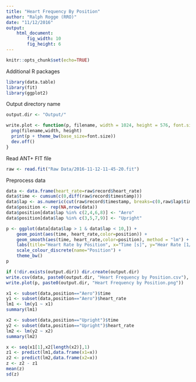 ```yaml
---
title: "Heart Frequency By Position"
author: "Ralph Rogge (RRO)"
date: "11/12/2016"
output:
    html_document:
        fig_width: 10
        fig_height: 6
---
```


```r
knitr::opts_chunk$set(echo=TRUE)
```

Additional R packages
```r
library(data.table)
library(fit)
library(ggplot2)
```

Output directory name
```r
output.dir <- "Output/"
```

```r
write.plot <- function(p, filename, width = 1024, height = 576, font.size = 16) {
  png(filename,width, height)
  print(p + theme_bw(base_size=font.size))
  dev.off()
}
```

Read ANT+ FIT file
```r
raw <- read.fit("Raw Data/2016-11-12-11-45-20.fit")
```

Preprocess data
```r
data <- data.frame(heart_rate=raw$record$heart_rate) 
data$time <- cumsum(c(0,diff(raw$record$timestamp)))
data$lap <- as.numeric(cut(raw$record$timestamp, breaks=c(0,raw$lap$timestamp), labels=seq(1:10)))
data$position <- rep(NA,nrow(data))
data$position[data$lap %in% c(2,4,6,8)] <- "Aero"
data$position[data$lap %in% c(3,5,7,9)] <- "Upright"
```

```r
p <- ggplot(data[data$lap > 1 & data$lap < 10,]) +
    geom_point(aes(time, heart_rate,color=position)) +
    geom_smooth(aes(time, heart_rate,color=position), method = "lm") +
    labs(title="Heart Rate by Position", x="Time [s]", y="Hear Rate [1/min]") +
    scale_colour_discrete(name="Position") +
    theme_bw()
p
```

```r
if (!dir.exists(output.dir)) dir.create(output.dir)
write.csv(data, paste0(output.dir, "Heart Frequency by Position.csv"), row.names = FALSE)
write.plot(p, paste0(output.dir, "Heart Frequency by Position.png"))
```

```r
x1 <- subset(data,position=="Aero")$time
y1 <- subset(data,position=="Aero")$heart_rate
lm1 <- lm(y1 ~ x1)
summary(lm1)
```

```r
x2 <- subset(data,position=="Upright")$time
y2 <- subset(data,position=="Upright")$heart_rate
lm2 <- lm(y2 ~ x2)
summary(lm2)
```

```r
x <- seq(x1[1],x2[length(x2)],1)
z1 <- predict(lm1,data.frame(x1=x))
z2 <- predict(lm2,data.frame(x2=x))
z <- z2 - z1
mean(z)
sd(z)
```

